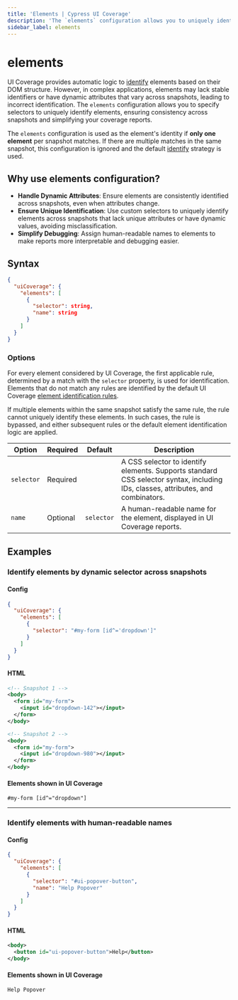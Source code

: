 ```yaml
---
title: 'Elements | Cypress UI Coverage'
description: 'The `elements` configuration allows you to uniquely identify elements in UI Coverage using custom logic.'
sidebar_label: elements
---
```


<ProductHeading product="ui-coverage" />

# elements

UI Coverage provides automatic logic to [identify](/ui-coverage/core-concepts/element-identification) elements based on their DOM structure. However, in complex applications, elements may lack stable identifiers or have dynamic attributes that vary across snapshots, leading to incorrect identification. The `elements` configuration allows you to specify selectors to uniquely identify elements, ensuring consistency across snapshots and simplifying your coverage reports.

The `elements` configuration is used as the element's identity if **only one element** per snapshot matches. If there are multiple matches in the same snapshot, this configuration is ignored and the default [identify](/ui-coverage/core-concepts/element-identification) strategy is used.

## Why use elements configuration?

- **Handle Dynamic Attributes**: Ensure elements are consistently identified across snapshots, even when attributes change.
- **Ensure Unique Identification**: Use custom selectors to uniquely identify elements across snapshots that lack unique attributes or have dynamic values, avoiding misclassification.
- **Simplify Debugging**: Assign human-readable names to elements to make reports more interpretable and debugging easier.

## Syntax

```json
{
  "uiCoverage": {
    "elements": [
      {
        "selector": string,
        "name": string
      }
    ]
  }
}
```

### Options

For every element considered by UI Coverage, the first applicable rule, determined by a match with the `selector` property, is used for identification. Elements that do not match any rules are identified by the default UI Coverage [element identification rules](/ui-coverage/core-concepts/element-identification).

If multiple elements within the same snapshot satisfy the same rule, the rule cannot uniquely identify these elements. In such cases, the rule is bypassed, and either subsequent rules or the default element identification logic are applied.

| Option     | Required | Default    | Description                                                                                                                      |
| ---------- | -------- | ---------- | -------------------------------------------------------------------------------------------------------------------------------- |
| `selector` | Required |            | A CSS selector to identify elements. Supports standard CSS selector syntax, including IDs, classes, attributes, and combinators. |
| `name`     | Optional | `selector` | A human-readable name for the element, displayed in UI Coverage reports.                                                         |

## Examples

### Identify elements by dynamic selector across snapshots

#### Config

```json
{
  "uiCoverage": {
    "elements": [
      {
        "selector": "#my-form [id^='dropdown']"
      }
    ]
  }
}
```

#### HTML

```xml
<!-- Snapshot 1 -->
<body>
  <form id="my-form">
    <input id="dropdown-142"></input>
  </form>
</body>

<!-- Snapshot 2 -->
<body>
  <form id="my-form">
    <input id="dropdown-980"></input>
  </form>
</body>
```

#### Elements shown in UI Coverage

```
#my-form [id^="dropdown"]
```

---

### Identify elements with human-readable names

#### Config

```json
{
  "uiCoverage": {
    "elements": [
      {
        "selector": "#ui-popover-button",
        "name": "Help Popover"
      }
    ]
  }
}
```

#### HTML

```xml
<body>
  <button id="ui-popover-button">Help</button>
</body>
```

#### Elements shown in UI Coverage

```
Help Popover
```

